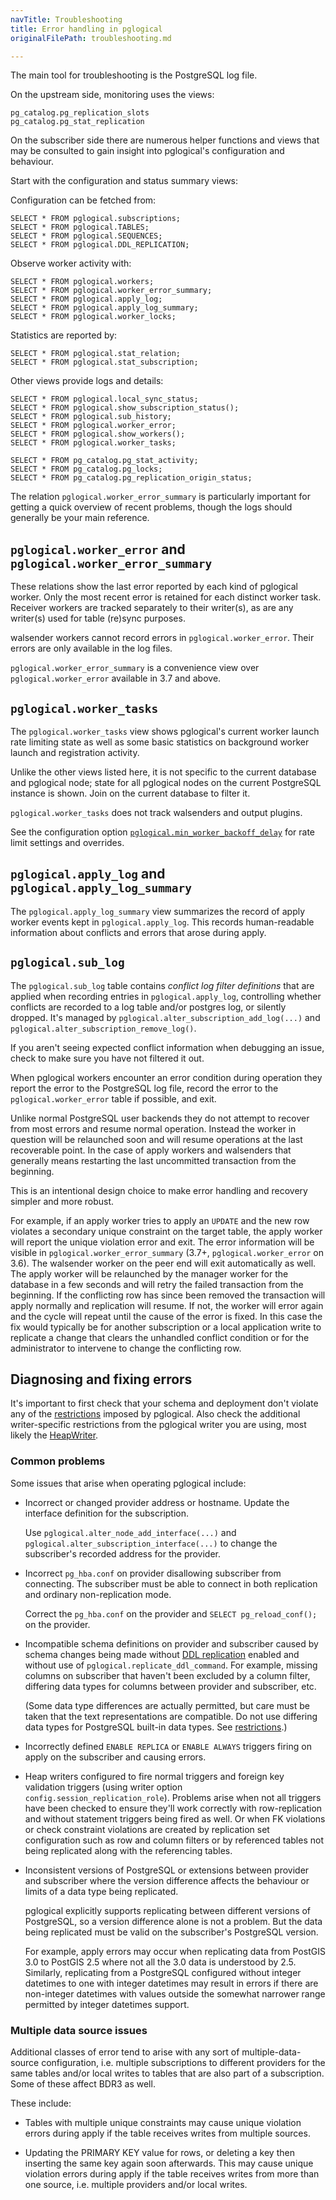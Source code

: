 ```yaml
---
navTitle: Troubleshooting
title: Error handling in pglogical
originalFilePath: troubleshooting.md

---
```


The main tool for troubleshooting is the PostgreSQL log file.

On the upstream side, monitoring uses the views:

```
pg_catalog.pg_replication_slots
pg_catalog.pg_stat_replication
```

On the subscriber side there are numerous helper functions and views that may
be consulted to gain insight into pglogical's configuration and behaviour.

Start with the configuration and status summary views:

Configuration can be fetched from:

```
SELECT * FROM pglogical.subscriptions;
SELECT * FROM pglogical.TABLES;
SELECT * FROM pglogical.SEQUENCES;
SELECT * FROM pglogical.DDL_REPLICATION;
```

Observe worker activity with:

```
SELECT * FROM pglogical.workers;
SELECT * FROM pglogical.worker_error_summary;
SELECT * FROM pglogical.apply_log;
SELECT * FROM pglogical.apply_log_summary;
SELECT * FROM pglogical.worker_locks;
```

Statistics are reported by:

```
SELECT * FROM pglogical.stat_relation;
SELECT * FROM pglogical.stat_subscription;
```

Other views provide logs and details:

```
SELECT * FROM pglogical.local_sync_status;
SELECT * FROM pglogical.show_subscription_status();
SELECT * FROM pglogical.sub_history;
SELECT * FROM pglogical.worker_error;
SELECT * FROM pglogical.show_workers();
SELECT * FROM pglogical.worker_tasks;

SELECT * FROM pg_catalog.pg_stat_activity;
SELECT * FROM pg_catalog.pg_locks;
SELECT * FROM pg_catalog.pg_replication_origin_status;
```

The relation `pglogical.worker_error_summary` is particularly important for
getting a quick overview of recent problems, though the logs should generally
be your main reference.

## `pglogical.worker_error` and `pglogical.worker_error_summary`

These relations show the last error reported by each kind of pglogical worker.
Only the most recent error is retained for each distinct worker task. Receiver
workers are tracked separately to their writer(s), as are any writer(s) used
for table (re)sync purposes.

walsender workers cannot record errors in `pglogical.worker_error`. Their
errors are only available in the log files.

`pglogical.worker_error_summary` is a convenience view over
`pglogical.worker_error` available in 3.7 and above.

## `pglogical.worker_tasks`

The `pglogical.worker_tasks` view shows pglogical's current worker launch rate
limiting state as well as some basic statistics on background worker launch
and registration activity.

Unlike the other views listed here, it is not specific to the current database
and pglogical node; state for all pglogical nodes on the current PostgreSQL
instance is shown. Join on the current database to filter it.

`pglogical.worker_tasks` does not track walsenders and output plugins.

See the configuration option
[`pglogical.min_worker_backoff_delay`](configuration#pglogical.min_worker_backoff_delay) for
rate limit settings and overrides.

## `pglogical.apply_log` and `pglogical.apply_log_summary`

The `pglogical.apply_log_summary` view summarizes the record of apply worker
events kept in `pglogical.apply_log`. This records human-readable information
about conflicts and errors that arose during apply.

## `pglogical.sub_log`

The `pglogical.sub_log` table contains *conflict log filter definitions* that
are applied when recording entries in `pglogical.apply_log`, controlling
whether conflicts are recorded to a log table and/or postgres log, or silently
dropped. It's managed by `pglogical.alter_subscription_add_log(...)` and
`pglogical.alter_subscription_remove_log()`.

If you aren't seeing expected conflict information when debugging an issue, check
to make sure you have not filtered it out.

When pglogical workers encounter an error condition during operation they
report the error to the PostgreSQL log file, record the error to the
`pglogical.worker_error` table if possible, and exit.

Unlike normal PostgreSQL user backends they do not attempt to recover from most
errors and resume normal operation. Instead the worker in question will be
relaunched soon and will resume operations at the last recoverable point.
In the case of apply workers and walsenders that generally means restarting the
last uncommitted transaction from the beginning.

This is an intentional design choice to make error handling and recovery
simpler and more robust.

For example, if an apply worker tries to apply an `UPDATE` and the new row
violates a secondary unique constraint on the target table, the apply worker
will report the unique violation error and exit. The error information will be
visible in `pglogical.worker_error_summary` (3.7+, `pglogical.worker_error` on 3.6).
The walsender worker on the peer end will exit automatically as well. The apply
worker will be relaunched by the manager worker for the database in a few
seconds and will retry the failed transaction from the beginning. If the
conflicting row has since been removed the transaction will apply normally and
replication will resume. If not, the worker will error again and the cycle will
repeat until the cause of the error is fixed. In this case the fix would
typically be for another subscription or a local application write to replicate
a change that clears the unhandled conflict condition or for the administrator
to intervene to change the conflicting row.

## Diagnosing and fixing errors

It's important to first check that your schema and deployment don't violate any
of the [restrictions](restrictions) imposed by pglogical. Also check the
additional writer-specific restrictions from the pglogical writer you are using,
most likely the [HeapWriter](pglogical-writer#Restrictions).

### Common problems

Some issues that arise when operating pglogical include:

-   Incorrect or changed provider address or hostname. Update the interface definition
    for the subscription.

    Use `pglogical.alter_node_add_interface(...)` and
    `pglogical.alter_subscription_interface(...)` to change the subscriber's
    recorded address for the provider.

-   Incorrect `pg_hba.conf` on provider disallowing subscriber from connecting.
    The subscriber must be able to connect in both replication and ordinary
    non-replication mode.

    Correct the `pg_hba.conf` on the provider and `SELECT pg_reload_conf();` on
    the provider.

-   Incompatible schema definitions on provider and subscriber caused by schema changes
    being made without [DDL replication](ddl) enabled and without use of
    `pglogical.replicate_ddl_command`. For example, missing columns on subscriber
    that haven't been excluded by a column filter, differing data types for columns
    between provider and subscriber, etc.

    (Some data type differences are actually permitted, but care must be taken
    that the text representations are compatible. Do not use differing data types
    for PostgreSQL built-in data types. See [restrictions](restrictions).)

-   Incorrectly defined `ENABLE REPLICA` or `ENABLE ALWAYS` triggers firing on
    apply on the subscriber and causing errors.

-   Heap writers configured to fire normal triggers and foreign key validation
    triggers (using writer option `config.session_replication_role`). Problems
    arise when not all triggers have been checked to ensure they'll work
    correctly with row-replication and without statement triggers being fired as
    well. Or when FK violations or check constraint violations are created by
    replication set configuration such as row and column filters or by referenced
    tables not being replicated along with the referencing tables.

-   Inconsistent versions of PostgreSQL or extensions between provider and subscriber
    where the version difference affects the behaviour or limits of a data type being
    replicated.

    pglogical explicitly supports replicating between different versions of
    PostgreSQL, so a version difference alone is not a problem. But the data
    being replicated must be valid on the subscriber's PostgreSQL version.

    For example, apply errors may occur when replicating data from PostGIS 3.0 to
    PostGIS 2.5 where not all the 3.0 data is understood by 2.5. Similarly,
    replicating from a PostgreSQL configured without integer datetimes to one
    with integer datetimes may result in errors if there are non-integer
    datetimes with values outside the somewhat narrower range permitted by
    integer datetimes support.

### Multiple data source issues

Additional classes of error tend to arise with any sort of multiple-data-source
configuration, i.e. multiple subscriptions to different providers for the same
tables and/or local writes to tables that are also part of a subscription. Some of
these affect BDR3 as well.

These include:

-   Tables with multiple unique constraints may cause unique violation errors
    during apply if the table receives writes from multiple sources.

-   Updating the PRIMARY KEY value for rows, or deleting a key then inserting the same
    key again soon afterwards. This may cause unique violation errors during apply
    if the table receives writes from more than one source, i.e. multiple providers
    and/or local writes.
